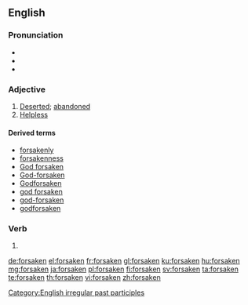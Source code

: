 ==English==

===Pronunciation===
* {{IPA|/fɔɹˈseɪkən/|lang=en}}
* {{audio|en-us-forsaken.ogg|Audio (US)|lang=en}}
* {{rhymes|eɪkən|lang=en}}

===Adjective===
{{en-adj}}

# [[deserted|Deserted]]; [[abandoned]]
# [[helpless|Helpless]]

====Derived terms====
* [[forsakenly]]
* [[forsakenness]]
* [[God forsaken]]
* [[God-forsaken]]
* [[Godforsaken]]
* [[god forsaken]]
* [[god-forsaken]]
* [[godforsaken]]

===Verb===
{{head|en|past participle}}

# {{past participle of|forsake|lang=en|nocat=1}}

[[Category:English irregular past participles]]

[[de:forsaken]]
[[el:forsaken]]
[[fr:forsaken]]
[[gl:forsaken]]
[[ku:forsaken]]
[[hu:forsaken]]
[[mg:forsaken]]
[[ja:forsaken]]
[[pl:forsaken]]
[[fi:forsaken]]
[[sv:forsaken]]
[[ta:forsaken]]
[[te:forsaken]]
[[th:forsaken]]
[[vi:forsaken]]
[[zh:forsaken]]